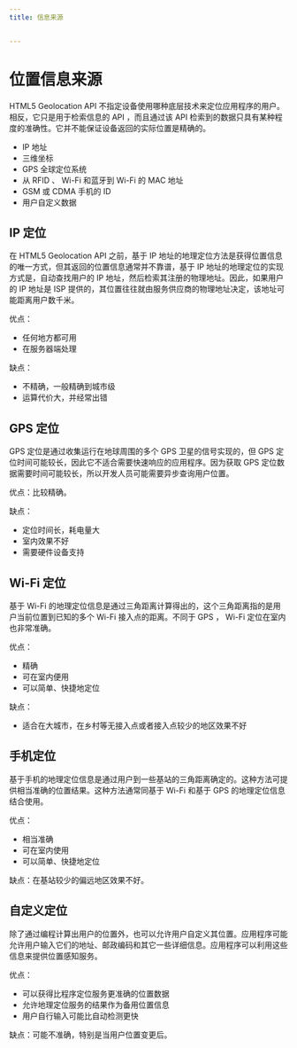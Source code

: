 ```yaml
---
title: 信息来源


---
```


# 位置信息来源

HTML5 Geolocation API 不指定设备使用哪种底层技术来定位应用程序的用户。相反，它只是用于检索信息的 API ，而且通过该 API 检索到的数据只具有某种程度的准确性。它并不能保证设备返回的实际位置是精确的。

- IP 地址
- 三维坐标
- GPS 全球定位系统
- 从 RFID 、 Wi-Fi 和蓝牙到 Wi-Fi 的 MAC 地址
- GSM 或 CDMA 手机的 ID
- 用户自定义数据

## IP 定位

在 HTML5 Geolocation API 之前，基于 IP 地址的地理定位方法是获得位置信息的唯一方式，但其返回的位置信息通常并不靠谱，基于 IP 地址的地理定位的实现方式是，自动查找用户的 IP
地址，然后检索其注册的物理地址。因此，如果用户的 IP 地址是 ISP 提供的，其位置往往就由服务供应商的物理地址决定，该地址可能距离用户数千米。

优点：

- 任何地方都可用
- 在服务器端处理

缺点：

- 不精确，一般精确到城市级
- 运算代价大，并经常出错

## GPS 定位

GPS 定位是通过收集运行在地球周围的多个 GPS 卫星的信号实现的，但 GPS 定位时间可能较长，因此它不适合需要快速响应的应用程序。因为获取 GPS 定位数据需要时间可能较长，所以开发人员可能需要异步查询用户位置。

优点：比较精确。

缺点：

- 定位时间长，耗电量大
- 室内效果不好
- 需要硬件设备支持

## Wi-Fi 定位

基于 Wi-Fi 的地理定位信息是通过三角距离计算得出的，这个三角距离指的是用户当前位置到已知的多个 Wi-Fi 接入点的距离。不同于 GPS ， Wi-Fi 定位在室内也非常准确。

优点：

- 精确
- 可在室内便用
- 可以简单、快捷地定位

缺点：

- 适合在大城市，在乡村等无接入点或者接入点较少的地区效果不好

## 手机定位

基于手机的地理定位信息是通过用户到一些基站的三角距离确定的。这种方法可提供相当准确的位置结果。这种方法通常同基于 Wi-Fi 和基于 GPS 的地理定位信息结合使用。

优点：

- 相当准确
- 可在室内使用
- 可以简单、快捷地定位

缺点：在基站较少的偏远地区效果不好。

## 自定义定位

除了通过编程计算出用户的位置外，也可以允许用户自定义其位置。应用程序可能允许用户输入它们的地址、邮政编码和其它一些详细信息。应用程序可以利用这些信息来提供位置感知服务。

优点：

- 可以获得比程序定位服务更准确的位置数据
- 允许地理定位服务的结果作为备用位置信息
- 用户自行输入可能比自动检测更快

缺点：可能不准确，特别是当用户位置变更后。

            